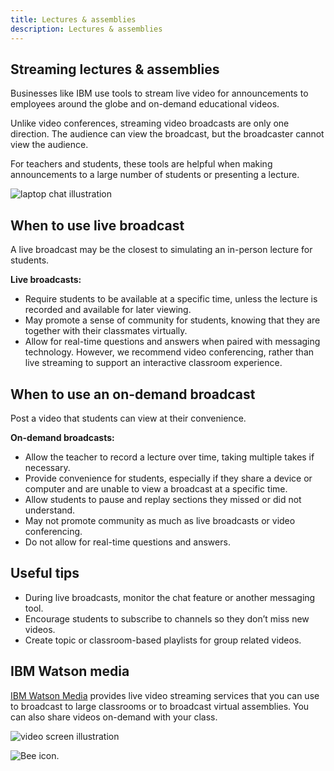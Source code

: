 ```yaml
---
title: Lectures & assemblies
description: Lectures & assemblies
---
```





## Streaming lectures & assemblies

Businesses like IBM use tools to stream live video for announcements to employees around the globe and on-demand educational videos.

Unlike video conferences, streaming video broadcasts are only one direction. The audience can view the broadcast, but the broadcaster cannot view the audience.

For teachers and students, these tools are helpful when making announcements to a large number of students or presenting a lecture.

<Row>
  <Column colMd={2} colLg={3}>

![laptop chat illustration](images/lectures-contenttop.png)

  </Column>
</Row>

## When to use live broadcast

A live broadcast may be the closest to simulating an in-person lecture for students.

**Live broadcasts:**

- Require students to be available at a specific time, unless the lecture is recorded and available for later viewing.
- May promote a sense of community for students, knowing that they are together with their classmates virtually.
- Allow for real-time questions and answers when paired with messaging technology. However, we recommend video conferencing, rather than live streaming to support an interactive classroom experience.


## When to use an on-demand broadcast

Post a video that students can view at their convenience.

**On-demand broadcasts:**

- Allow the teacher to record a lecture over time, taking multiple takes if necessary.
- Provide convenience for students, especially if they share a device or computer and are unable to view a broadcast at a specific time.
- Allow students to pause and replay sections they missed or did not understand.
- May not promote community as much as live broadcasts or video conferencing.
- Do not allow for real-time questions and answers.

<Row className="title-with-text">
  <Column colMd={2} colLg={3}>

## Useful tips

  </Column>
  <Column colMd={6} colLg={8}>

<ul>
<li>During live broadcasts, monitor the chat feature or another messaging tool.</li>
<li>Encourage students to subscribe to channels so they don’t miss new videos.</li>
<li>Create topic or classroom-based playlists for group related videos.</li>
</ul>

  </Column>
</Row>
<Row className="title-with-text">
  <Column colMd={2} colLg={3}>

## IBM Watson media

  </Column>
  <Column colMd={4} colLg={5}>

[IBM Watson Media](http://watson.media.ibm.com/platinum_free_trial.html) provides live video streaming services that you can use to broadcast to large classrooms or to broadcast virtual assemblies. You can also share videos on-demand with your class.

  </Column>
  <Column colMd={2} colLg={4}>

![video screen illustration](images/watson-media-thumbnail.png)

  </Column>
</Row>


<Row className="resource-card-group">
<Column colMd={3} colLg={4} noGutterSm>
 <ResourceCard
  subTitle="IBM Watson Media"
  actionIcon="launch"
  aspectRatio="2:1"
  href="https://www.ibm.com/watson/media"
  >

![Bee icon.](../images/icons/watson--avatar.svg)

  </ResourceCard>
</Column>
</Row>

